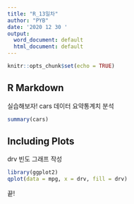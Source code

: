 ---
title: "R_13일차"
author: "PYB"
date: '2020 12 30 '
output:
  word_document: default
  html_document: default
---

```{r setup, include=FALSE}
knitr::opts_chunk$set(echo = TRUE)
```

## R Markdown

실습해보자!
cars 데이터 요약통계치 분석
```{r cars}
summary(cars)
```

## Including Plots

drv 빈도 그래프 작성

```{r pressure, echo=FALSE}
library(ggplot2)
qplot(data = mpg, x = drv, fill = drv)
```
끝!